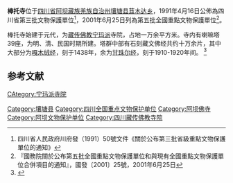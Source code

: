 {{coord|32|31|13|N|101|03|30|E|display=title|scale:10000}}
{{msg:四川省文物保護單位
|名稱 = 棒托寺喇嘛塔及石經
|編號 = 79
|圖片 = 
|級別 = S3
|分類 = 
|時代 = [[明代|明代]]
|地点 = [[四川省|四川省]][[壤塘縣|壤塘縣]][[茸木達鄉|茸木達鄉]]
|坐標 =
|登錄 = 1991年4月16日
}}
{{msg:四川省文物保護單位
|名稱 = 棒托寺
|編號 = 394
|圖片 = [[File:Bangtuo1.jpg|200px]]
|級別 = 105
|分類 = 古建築
|時代 = 明、清
|地点 = [[四川省|四川省]][[壤塘縣|壤塘縣]]
|坐標 =
|登錄 = 2001年6月25日
}}
'''棒托寺'''位于[[四川省|四川省]][[阿坝藏族羌族自治州|阿坝藏族羌族自治州]][[壤塘县|壤塘县]][[茸木达乡|茸木达乡]]，1991年4月16日公佈為四川省第三批文物保護單位<ref>四川省人民政府川府發（1991）50號文件《關於公布第三批省級重點文物保護單位的通知》</ref>，2001年6月25日列為第五批全國重點文物保護單位<ref>『國務院關於公布第五批全國重點文物保護單位和與現有全國重點文物保護單位合併項目的通知』，國發〔2001〕25號，2001年6月25日</ref>。

棒托寺始建于元代，为[[藏传佛教|藏传佛教]][[宁玛派|宁玛派]]寺院，占地一万余平方米。寺内有喇嘛塔39座，为明、清、民国时期所建。塔群中部有石刻藏文佛经共约十万余片，其中大部分为[[嘎木绒|嘎木绒经]]，刻于1438年，余为[[甘珠尔|甘珠尔经]]，刻于1910-1920年间。
<ref>{{Cite book |title=全国重点文物保护单位·第一至第五批·第Ⅲ卷 |publisher=文物出版社 |year=2004 |isbn=7-5010-1525-2 |pages=118 }}</ref>

==参考文献==
{{reflist}}
{{四川全国重点文物保护单位}}
[[Category:壤塘县|Category:壤塘县]]
[[Category:四川全国重点文物保护单位|Category:四川全国重点文物保护单位]]
[[Category:阿坝佛寺|Category:阿坝佛寺]]
[[Category:阿坝文物保护单位|Category:阿坝文物保护单位]]
[[Category:四川藏传佛教寺院|Category:四川藏传佛教寺院]]
[[CAtegory:宁玛派寺院|CAtegory:宁玛派寺院]]